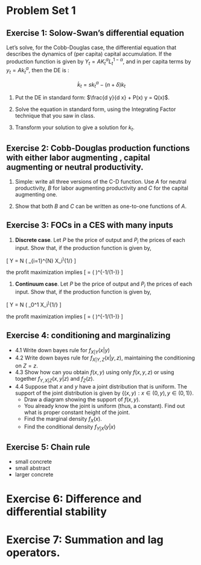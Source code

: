 Problem Set 1
========================================================

## Exercise 1: Solow-Swan's differential equation

Let's solve, for the Cobb-Douglas case, the differential equation that describes the dynamics of (per capita) capital accumulation. If the production function is given by $Y_t = A K_t^\alpha L_t^{1-\alpha}$, and in per capita terms by $y_t = A k_t^{\alpha}$, then the DE is :

$$
\begin{equation}\label{kdiffeq}
\dot{k}_t = s k_t^{\alpha} - (n + \delta) k_t
\end{equation}
$$


1. Put the DE in standard form: $\frac{d y}{d x} + P(x) y = Q(x)$.


2. Solve the equation in standard form, using the Integrating Factor technique that you saw in class.


3. Transform your solution to give a solution for $k_t$.

## Exercise 2: Cobb-Douglas production functions with either labor augmenting , capital augmenting or neutral productivity.

1. Simple: write all three versions of the C-D function. Use $A$ for neutral productivity, $B$ for labor augmenting productivity and $C$ for the capital augmenting one. 

2. Show that both $B$ and $C$ can be written as one-to-one functions of $A$. 

## Exercise 3: FOCs in a CES with many inputs

1. **Discrete case**. Let $P$ be the price of output and $P_i$ the prices of each input. Show that, if the production function is given by,

\[
Y = N \left( \frac{1}{N} \Sigma_{i=1}^{N} X_i^\eta \right)^{1/\eta} 
\]

the profit maximization implies
\[
\frac{N X_i}{Y} = \left( \frac{P_i}{P}  \right)^{-1/(1-\eta)} 
\]

1. **Continuum case**. Let $P$ be the price of output and $P_i$ the prices of each input. Show that, if the production function is given by,

\[
Y = N \left( \int_0^1 X_i^\eta \right)^{1/\eta} 
\]

the profit maximization implies
\[
\frac{X_i}{Y} = \left( \frac{P_i}{P}  \right)^{-1/(1-\eta)} 
\]

## Exercise 4: conditioning and marginalizing 

+ 4.1 Write down bayes rule for $f_{X|Y}(x|y)$ 
+ 4.2 Write down bayes rule for $f_{X|Y,Z}(x|y,z)$, maintaining the conditioning on $Z=z$.
+ 4.3 Show how  can you obtain $f(x,y)$ using only $f(x,y,z$) or using together $f_{Y,X|Z}(x,y|z)$ and $f_{Z}(z)$. 
+ 4.4 Suppose that $x$ and $y$ have a joint distribution that is uniform. The support of the joint distribution is given by $\{(x,y): x \in (0,y), y \in (0,1)\}$.
   - Draw a diagram showing the support of $f(x,y)$.
   - You already know the joint is uniform (thus, a constant). Find out what is proper constant height of the joint.
   - Find the marginal density  $f_X(x)$.
   - Find the conditional density $f_{Y|X}(y|x)$ 



## Exercise 5: Chain rule
+ small concrete
+ small abstract
+ larger concrete

# Exercise 6: Difference and differential stability

# Exercise 7: Summation and lag operators.